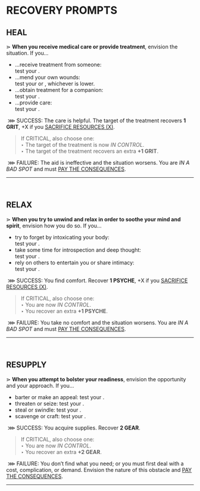 
# RECOVERY PROMPTS

## HEAL
⋗ **When you receive medical care or provide treatment**, envision the situation. If you...
- ...receive treatment from someone:<br/>
 test your <Stat name="CHROME"/>.
- ...mend your own wounds:<br/>
 test your <Stat name="CHROME"/> or <Stat name="BRAIN"/>, whichever is lower.
- ...obtain treatment for a companion:<br/>
 test your <Stat name="FLASH"/>.
- ...provide care:<br/>
 test your <Stat name="BRAIN"/>.

&nbsp;<span class="turquoise bold">⋙ SUCCESS</span>: The care is helpful. The target of the treatment recovers **1 GRIT**, <span class="turquoise">+X</span> if you [SACRIFICE RESOURCES (X)](/prompts/suffer-prompts#sacrifice-resources). 

> If <span class="turquoise bold">CRITICAL</span>, also choose one:<br/>
‣ The target of the treatment is now _IN CONTROL_.<br/>
‣ The target of the treatment recovers an extra **+1 GRIT**.

&nbsp;<span class="fuchsia bold">⋙ FAILURE</span>: The aid is ineffective and the situation worsens. You are *IN A BAD SPOT* and must [PAY THE CONSEQUENCES](/prompts/fate-prompts#pay-the-consequences).
<hr/>
<br/>

## RELAX
⋗ **When you try to unwind and relax in order to soothe your mind and spirit**, envision how you do so. If you... 
- try to forget by intoxicating your body:<br/>
 test your <Stat name="CHROME"/>.
- take some time for introspection and deep thought:<br/>
 test your <Stat name="BRAIN"/>.
- rely on others to entertain you or share intimacy:<br/>
 test your <Stat name="FLASH"/>.
 
&nbsp;<span class="turquoise bold">⋙ SUCCESS</span>: You find comfort. Recover **1 PSYCHE**, <span class="turquoise">+X</span> if you [SACRIFICE RESOURCES (X)](/prompts/suffer-prompts#sacrifice-resources). 

> If <span class="turquoise bold">CRITICAL</span>, also choose one:<br/>
‣ You are now _IN CONTROL_.<br/>
‣ You recover an extra **+1 PSYCHE**.

&nbsp;<span class="fuchsia bold">⋙ FAILURE</span>: You take no comfort and the situation worsens. You are *IN A BAD SPOT* and must [PAY THE CONSEQUENCES](/prompts/fate-prompts#pay-the-consequences).
<hr/>
<br/>

## RESUPPLY
⋗ **When you attempt to bolster your readiness**, envision the opportunity and your approach. If you...
- barter or make an appeal: test your <Stat name="FLASH"/>.
- threaten or seize: test your <Stat name="CHROME"/>.
- steal or swindle: test your <Stat name="SHADE"/>.
- scavenge or craft: test your <Stat name="BRAIN"/>.

&nbsp;<span class="turquoise bold">⋙ SUCCESS</span>: You acquire supplies. Recover **2 GEAR**. 

> If <span class="turquoise bold">CRITICAL</span>, also choose one:<br/>
‣ You are now _IN CONTROL_.<br/>
‣ You recover an extra **+2 GEAR**.

&nbsp;<span class="fuchsia bold">⋙ FAILURE</span>: You don’t find what you need; or you must first deal with a cost, complication, or demand. Envision the nature of this obstacle and [PAY THE CONSEQUENCES](/prompts/fate-prompts#pay-the-consequences).
<hr/>
<br/>

<div style="height: 400px;"></div>